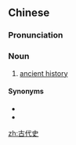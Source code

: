 ==Chinese==
{{zh-forms|type=21}}

===Pronunciation===
{{zh-pron
|m=gǔdàishǐ
|c=gu2 doi6 si2
|cat=n
}}

===Noun===
{{zh-noun}}

# [[ancient history]]

====Synonyms====
* {{zh-l|古史}}
* {{zh-l|上古史}}

[[zh:古代史]]